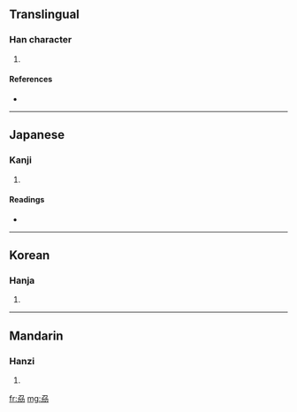 ==Translingual==

===Han character===
{{Han char|rn=18|rad=刀|as=04|sn=6|four=|canj=尸竹尸竹竹 (SHSHH)}}

# {{defn|Han}}

====References====
* {{Han ref|kx=0137.240|dkj=01899|dj=0309.110|hdz=10324.130|uh=5215|ud=21013}}

----

==Japanese==

===Kanji===
{{ja-kanji|grade=|rs=刀04}}

# {{defn|Japanese}}

====Readings====
* {{ja-readings|on=[[り]] (ri), [[れい]] (rei), [[らい]] (rai), [[さく]] (saku)|kun=[[さく]] (saku)}}

----

==Korean==

===Hanja===
{{ko-hanja|hangeul=[[리]], [[려]]|rv=ri, ryeo|mr=ri, ryŏ}}

# {{defn|Korean}}

----

==Mandarin==

===Hanzi===
{{cmn-hanzi|pin=[[lí]] ([[li2]])|wg=li<sup>2</sup>}}

# {{defn|Mandarin}}

[[fr:刕]]
[[mg:刕]]